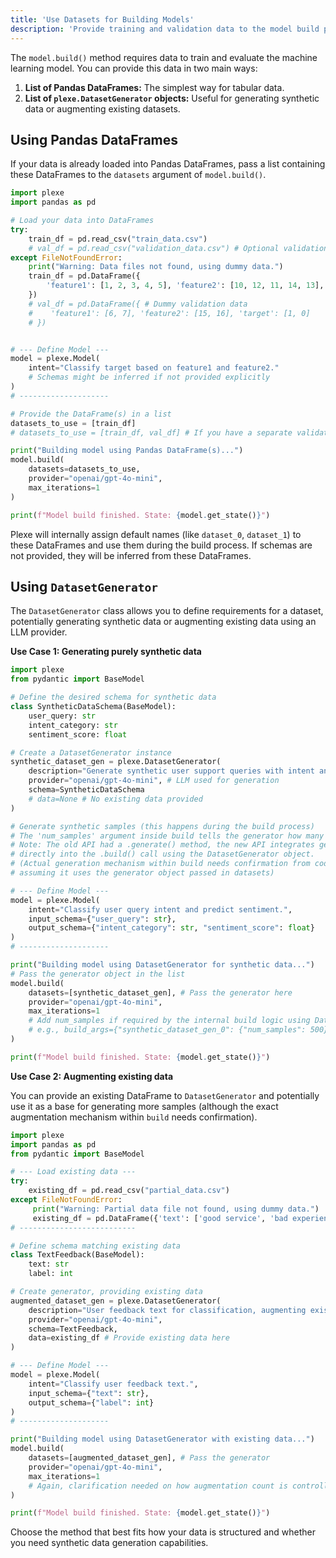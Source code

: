 ```yaml
---
title: 'Use Datasets for Building Models'
description: 'Provide training and validation data to the model build process using Pandas DataFrames or DatasetGenerator.'
---
```


The `model.build()` method requires data to train and evaluate the machine learning model. You can provide this data in two main ways:

1.  **List of Pandas DataFrames:** The simplest way for tabular data.
2.  **List of `plexe.DatasetGenerator` objects:** Useful for generating synthetic data or augmenting existing datasets.

## Using Pandas DataFrames

If your data is already loaded into Pandas DataFrames, pass a list containing these DataFrames to the `datasets` argument of `model.build()`.

```python
import plexe
import pandas as pd

# Load your data into DataFrames
try:
    train_df = pd.read_csv("train_data.csv")
    # val_df = pd.read_csv("validation_data.csv") # Optional validation set
except FileNotFoundError:
    print("Warning: Data files not found, using dummy data.")
    train_df = pd.DataFrame({
        'feature1': [1, 2, 3, 4, 5], 'feature2': [10, 12, 11, 14, 13], 'target': [0, 1, 0, 1, 0]
    })
    # val_df = pd.DataFrame({ # Dummy validation data
    #    'feature1': [6, 7], 'feature2': [15, 16], 'target': [1, 0]
    # })


# --- Define Model ---
model = plexe.Model(
    intent="Classify target based on feature1 and feature2."
    # Schemas might be inferred if not provided explicitly
)
# --------------------

# Provide the DataFrame(s) in a list
datasets_to_use = [train_df]
# datasets_to_use = [train_df, val_df] # If you have a separate validation set

print("Building model using Pandas DataFrame(s)...")
model.build(
    datasets=datasets_to_use,
    provider="openai/gpt-4o-mini",
    max_iterations=1
)

print(f"Model build finished. State: {model.get_state()}")

```

Plexe will internally assign default names (like `dataset_0`, `dataset_1`) to these DataFrames and use them during the build process. If schemas are not provided, they will be inferred from these DataFrames.

## Using `DatasetGenerator`

The `DatasetGenerator` class allows you to define requirements for a dataset, potentially generating synthetic data or augmenting existing data using an LLM provider.

**Use Case 1: Generating purely synthetic data**

```python
import plexe
from pydantic import BaseModel

# Define the desired schema for synthetic data
class SyntheticDataSchema(BaseModel):
    user_query: str
    intent_category: str
    sentiment_score: float

# Create a DatasetGenerator instance
synthetic_dataset_gen = plexe.DatasetGenerator(
    description="Generate synthetic user support queries with intent and sentiment.",
    provider="openai/gpt-4o-mini", # LLM used for generation
    schema=SyntheticDataSchema
    # data=None # No existing data provided
)

# Generate synthetic samples (this happens during the build process)
# The 'num_samples' argument inside build tells the generator how many to create.
# Note: The old API had a .generate() method, the new API integrates generation
# directly into the .build() call using the DatasetGenerator object.
# (Actual generation mechanism within build needs confirmation from codebase analysis,
# assuming it uses the generator object passed in datasets)

# --- Define Model ---
model = plexe.Model(
    intent="Classify user query intent and predict sentiment.",
    input_schema={"user_query": str},
    output_schema={"intent_category": str, "sentiment_score": float}
)
# --------------------

print("Building model using DatasetGenerator for synthetic data...")
# Pass the generator object in the list
model.build(
    datasets=[synthetic_dataset_gen], # Pass the generator here
    provider="openai/gpt-4o-mini",
    max_iterations=1
    # Add num_samples if required by the internal build logic using DatasetGenerator
    # e.g., build_args={"synthetic_dataset_gen_0": {"num_samples": 500}} ??? -> Needs clarification from code how generation count is passed
)

print(f"Model build finished. State: {model.get_state()}")

```

**Use Case 2: Augmenting existing data**

You can provide an existing DataFrame to `DatasetGenerator` and potentially use it as a base for generating more samples (although the exact augmentation mechanism within `build` needs confirmation).

```python
import plexe
import pandas as pd
from pydantic import BaseModel

# --- Load existing data ---
try:
    existing_df = pd.read_csv("partial_data.csv")
except FileNotFoundError:
     print("Warning: Partial data file not found, using dummy data.")
     existing_df = pd.DataFrame({'text': ['good service', 'bad experience'], 'label': [1, 0]})
# --------------------------

# Define schema matching existing data
class TextFeedback(BaseModel):
    text: str
    label: int

# Create generator, providing existing data
augmented_dataset_gen = plexe.DatasetGenerator(
    description="User feedback text for classification, augmenting existing samples.",
    provider="openai/gpt-4o-mini",
    schema=TextFeedback,
    data=existing_df # Provide existing data here
)

# --- Define Model ---
model = plexe.Model(
    intent="Classify user feedback text.",
    input_schema={"text": str},
    output_schema={"label": int}
)
# --------------------

print("Building model using DatasetGenerator with existing data...")
model.build(
    datasets=[augmented_dataset_gen], # Pass the generator
    provider="openai/gpt-4o-mini",
    max_iterations=1
    # Again, clarification needed on how augmentation count is controlled within build.
)

print(f"Model build finished. State: {model.get_state()}")

```

Choose the method that best fits how your data is structured and whether you need synthetic data generation capabilities.